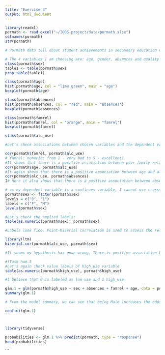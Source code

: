 ```yaml
---
title: "Exercise 3"
output: html_document
---
```


```r

library(readxl)
pormath <- read_excel("~/IODS-project/data/pormath.xlsx")
colnames(pormath)
str(pormath)

# Pormath data tell about student achievements in secondary education of two Portuguese schools. It consists of 370 observations and 51 variables.

# The 4 variables I am choosing are: age, gender, absences and quality of family relationship. My hypothesis is that alcohol consumption has positive relationship with age, being Male, having more school absences and poor family relationship.
class(pormath$sex)
table1 <- table(pormath$sex)
prop.table(table1)

class(pormath$age)
hist(pormath$age, col = "lime green", main = "age")
boxplot(pormath$age)

class(pormath$absences)
hist(pormath$absences, col = "red", main = "absences")
boxplot(pormath$absences)

class(pormath$famrel)
hist(pormath$famrel, col = "orange", main = "famrel")
boxplot(pormath$famrel)

class(pormath$alc_use)

#Let's check associations between chosen variables and the dependent variable. As my dependent variable is numeric and I cannot use cross-tabs I will use Pearson's correlation and point-biserial correlation.

cor(pormath$famrel, pormath$alc_use)
# famrel: numeric: from 1 - very bad to 5 - excellent)
#It shows that there is a positive association between poor family relationship and alcohol consumption. My hypothesis was right.
cor(pormath$age, pormath$alc_use)
#It again shows that there is a positive association between age and alcohol consumption. My hypothesis was right.
cor(pormath$alc_use, pormath$absences)
I# Here it also shows that there is a positive association between absences and alcohol consumption. My hypothesis was right.

# as my dependent variable is a continues variable, I cannot use crosstabs. We can see in the below command that sex variable is categorical with labels "F" and "M". I want to change those labels with numbers F=0 and M=1.
pormath$sex <- factor(pormath$sex)
levels = c("0", "1")
labels = c("F", "M")
levels(pormath$sex)

#Let's check the applied labels:
table(as.numeric(pormath$sex), pormath$sex)

#Labels look fine. Point-biserial correlation is used to assess the relationship between continues variable and categorical variable

library(ltm)
biserial.cor(pormath$alc_use, pormath$sex)

#It seems my hypothesis has gone wrong. There is positive association between being Female and alcohol consumption. 

#)Task num.5
#Let's again check value labels of high_use variable
table(as.numeric(pormath$high_use), pormath$high_use)

#I believe that 0 is labeled as low use and 1 high_use

glm.1 = glm(pormath$high_use ~ sex + absences + famrel + age, data = pormath, family = "binomial")
summary(glm.1)

# From the model summary, we can see that being Male increases the odds of alcohol high consumption and it is statistically significant. Same goes to the absences, having more absences increases the odds of high alcohol consumption and is again statistically significant. Age is not statistically significant predictor of alcohol high consumption. Again poor family relationship increases the odds of alcohol consumption and is not statistically significant. I am rejecting my hypothesis regarding association between age and alcohol consumption as well as in regard to the correlation between gender and alcohol consumption. I am accepting my two other hypothesis. Let's generate a 95% Confidence Intervals for the coefficients. 

confint(glm.1)



library(tidyverse)

probabilities <- glm.1 %>% predict(pormath, type = "response")
head(probabilities) 
```
```





